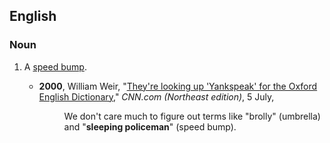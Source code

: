 ==English==

===Noun===
{{en-noun|sg=[[sleeping]] [[policeman]]|sleeping policemen}}

# {{context|UK|and|Caribbean English|idiom}} A [[speed bump]].
#*'''2000''', William Weir, "[http://edition.cnn.com/2000/LOCAL/northeast/07/05/har.yankspeak/ They're looking up 'Yankspeak' for the Oxford English Dictionary]," ''CNN.com (Northeast edition)'', 5 July,
#*:We don't care much to figure out terms like "brolly" (umbrella) and "'''sleeping policeman'''" (speed bump).